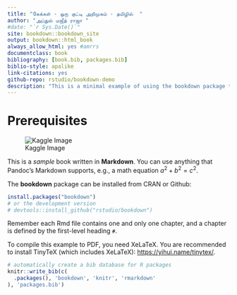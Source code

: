 ```yaml
--- 
title: "கேக்கள் - ஒரு குட்டி அறிமுகம் - தமிழில்  "
author: "அப்துல் மஜீத் ராஜா "
#date: "`r Sys.Date()`"
site: bookdown::bookdown_site
output: bookdown::html_book
always_allow_html: yes #amrrs
documentclass: book
bibliography: [book.bib, packages.bib]
biblio-style: apalike
link-citations: yes
github-repo: rstudio/bookdown-demo
description: "This is a minimal example of using the bookdown package to write a book. The output format for this example is bookdown::gitbook."
---
```


# Prerequisites

![Kaggle Image](http://scd.en.rfi.fr/sites/english.filesrfi/imagecache/rfi_16x9_1024_578/sites/images.rfi.fr/files/aef_image/kaggle.jpg)


         
This is a _sample_ book written in **Markdown**. You can use anything that Pandoc's Markdown supports, e.g., a math equation $a^2 + b^2 = c^2$.

The **bookdown** package can be installed from CRAN or Github:

```r
install.packages("bookdown")
# or the development version
# devtools::install_github("rstudio/bookdown")
```


Remember each Rmd file contains one and only one chapter, and a chapter is defined by the first-level heading `#`.

To compile this example to PDF, you need XeLaTeX. You are recommended to install TinyTeX (which includes XeLaTeX): <https://yihui.name/tinytex/>.

```r
# automatically create a bib database for R packages
knitr::write_bib(c(
  .packages(), 'bookdown', 'knitr', 'rmarkdown'
), 'packages.bib')
```
